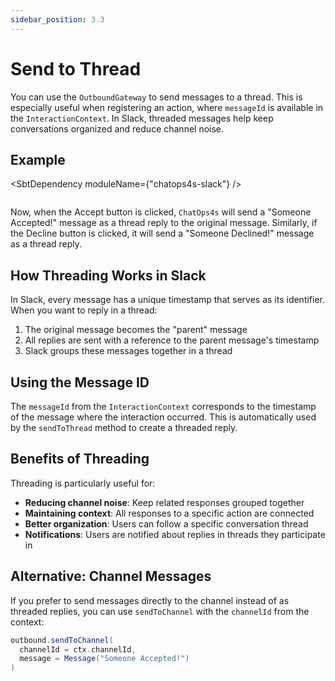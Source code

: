 ```yaml
---
sidebar_position: 3.3
---
```



# Send to Thread

You can use the `OutboundGateway` to send messages to a thread. This is especially useful when registering an action, where `messageId` is available in the `InteractionContext`. In Slack, threaded messages help keep conversations organized and reduce channel noise.

## Example

<SbtDependency moduleName={"chatops4s-slack"} />

```scala file=./main/scala/slack/docs/SendToThread.scala start=start_doc end=end_doc
```

Now, when the Accept button is clicked, `ChatOps4s` will send a "Someone Accepted!" message as a thread reply to the original message. Similarly, if the Decline button is clicked, it will send a "Someone Declined!" message as a thread reply.

## How Threading Works in Slack

In Slack, every message has a unique timestamp that serves as its identifier. When you want to reply in a thread:

1. The original message becomes the "parent" message
2. All replies are sent with a reference to the parent message's timestamp
3. Slack groups these messages together in a thread

## Using the Message ID

The `messageId` from the `InteractionContext` corresponds to the timestamp of the message where the interaction occurred. This is automatically used by the `sendToThread` method to create a threaded reply.

## Benefits of Threading

Threading is particularly useful for:
- **Reducing channel noise**: Keep related responses grouped together
- **Maintaining context**: All responses to a specific action are connected
- **Better organization**: Users can follow a specific conversation thread
- **Notifications**: Users are notified about replies in threads they participate in

## Alternative: Channel Messages

If you prefer to send messages directly to the channel instead of as threaded replies, you can use `sendToChannel` with the `channelId` from the context:

```scala
outbound.sendToChannel(
  channelId = ctx.channelId,
  message = Message("Someone Accepted!")
)
```